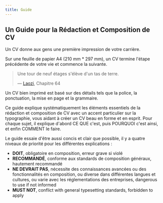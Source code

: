 ```yaml
---
title: Guide
---
```


## Un Guide pour la Rédaction et Composition de CV

Un CV donne aux gens une première impression de votre carrière.

Sur une feuille de papier A4 (210 mm \* 297 mm), un CV termine l'étape précédente de
votre vie et commence la suivante.

> Une tour de neuf étages s'élève d'un tas de terre.
>
> — [Laozi](https://en.wikipedia.org/wiki/Laozi), Chapitre 64

Un CV bien imprimé est basé sur des détails tels que la police, la ponctuation, la mise en page
et la grammaire.

Ce guide explique systématiquement les éléments essentiels de la rédaction et
composition de CV avec un accent particulier sur la typographie, vous aidant à créer un CV
beau en forme et en esprit. Pour chaque sujet, il explique d'abord CE QUE c'est, puis
POURQUOI c'est ainsi, et enfin COMMENT le faire.

Le guide essaie d'être aussi concis et clair que possible, il y a quatre niveaux
de priorité pour les différentes explications :

- **DOIT**, obligatoire en composition, erreur grave si violé
- **RECOMMANDÉ**, conforme aux standards de composition généraux, hautement recommandé
- **NE DEVRAIT PAS**, nécessite des connaissances avancées ou des fonctionnalités en composition, ou diverse
  dans différentes langues et cultures, ou varie avec les réglementations des entreprises,
  dangerous to use if not informed
- **MUST NOT**, conflict with general typesetting standards, forbidden to apply
